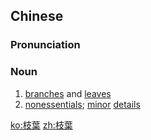 {{also|枝叶}}
==Chinese==
{{zh-forms|s=枝叶}}

===Pronunciation===
{{zh-pron
|m=zhīyè
|c=zi1 jip6
|mn=qz,tw,xm,zz:ki-hio̍h/qz,xm,zz:chi-ia̍p
|cat=noun
}}

===Noun===
{{zh-noun}}

# [[branch]]es and [[leaf|leaves]]
# [[nonessential]]s; [[minor]] [[detail]]s

[[ko:枝葉]]
[[zh:枝葉]]